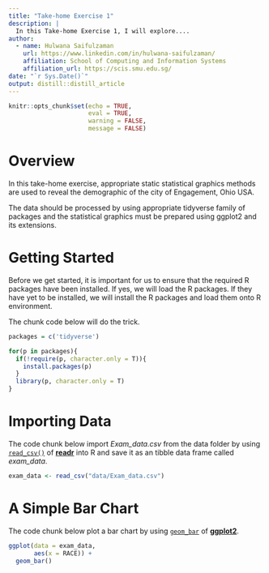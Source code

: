```yaml
---
title: "Take-home Exercise 1"
description: |
  In this Take-home Exercise 1, I will explore....
author:
  - name: Hulwana Saifulzaman 
    url: https://www.linkedin.com/in/hulwana-saifulzaman/
    affiliation: School of Computing and Information Systems
    affiliation_url: https://scis.smu.edu.sg/
date: "`r Sys.Date()`"
output: distill::distill_article
---
```


```r
knitr::opts_chunk$set(echo = TRUE,
                      eval = TRUE,
                      warning = FALSE,
                      message = FALSE)
```

# Overview

In this take-home exercise, appropriate static statistical graphics methods are used to reveal the demographic of the city of Engagement, Ohio USA. 

The data should be processed by using appropriate tidyverse family of packages and the statistical graphics must be prepared using ggplot2 and its extensions.


# Getting Started
Before we get started, it is important for us to ensure that the required R packages have been installed. If yes, we will load the R packages. If they have yet to be installed, we will install the R packages and load them onto R environment.

The chunk code below will do the trick.

```r
packages = c('tidyverse')

for(p in packages){
  if(!require(p, character.only = T)){
    install.packages(p)
  }
  library(p, character.only = T)
}
```

# Importing Data

The code chunk below import *Exam_data.csv* from the data folder by using [`read_csv()`](https://readr.tidyverse.org/reference/read_delim.html) of [**readr**](https://readr.tidyverse.org/) into R and save it as an tibble data frame called *exam_data*.

```r
exam_data <- read_csv("data/Exam_data.csv")
```

# A Simple Bar Chart

The code chunk below plot a bar chart by using [`geom_bar`](https://www.rdocumentation.org/packages/ggplot2/versions/1.0.1/topics/geom_bar) of [**ggplot2**](https://ggplot2.tidyverse.org/).

```r
ggplot(data = exam_data,
       aes(x = RACE)) +
  geom_bar()
```







